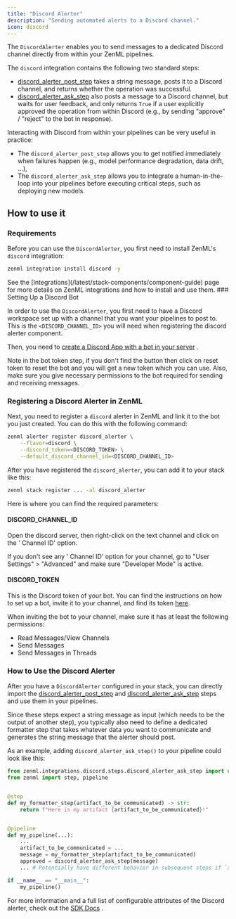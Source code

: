 ```yaml
---
title: "Discord Alerter"
description: "Sending automated alerts to a Discord channel."
icon: discord
---
```


The `DiscordAlerter` enables you to send messages to a dedicated Discord channel directly from within your ZenML pipelines.

The `discord` integration contains the following two standard steps:

* [discord\_alerter\_post\_step](https://sdkdocs.zenml.io/latest/integration%5Fcode%5Fdocs/integrations-discord/#zenml.integrations.discord.steps.discord%5Falerter%5Fpost%5Fstep.discord%5Falerter%5Fpost%5Fstep) takes a string message, posts it to a Discord channel, and returns whether the operation was successful.
* [discord\_alerter\_ask\_step](https://sdkdocs.zenml.io/latest/integration%5Fcode%5Fdocs/integrations-discord/#zenml.integrations.discord.steps.discord%5Falerter%5Fask%5Fstep.discord%5Falerter%5Fask%5Fstep) also posts a message to a Discord channel, but waits for user feedback, and only returns `True` if a user explicitly approved the operation from within Discord (e.g., by sending "approve" / "reject" to the bot in response).

Interacting with Discord from within your pipelines can be very useful in practice:

* The `discord_alerter_post_step` allows you to get notified immediately when failures happen (e.g., model performance degradation, data drift, ...),
* The `discord_alerter_ask_step` allows you to integrate a human-in-the-loop into your pipelines before executing critical steps, such as deploying new models.

## How to use it

### Requirements

Before you can use the `DiscordAlerter`, you first need to install ZenML's `discord` integration:

```bash
zenml integration install discord -y
```

<Info>
    See the [Integrations](/latest/stack-components/component-guide) page for more details on ZenML integrations and how to install and use them.
</Info>
### Setting Up a Discord Bot

In order to use the `DiscordAlerter`, you first need to have a Discord workspace set up with a channel that you want your pipelines to post to. This is the `<DISCORD_CHANNEL_ID>` you will need when registering the discord alerter component.

Then, you need to [create a Discord App with a bot in your server](https://discordpy.readthedocs.io/en/latest/discord.html) .

<Info>
    Note in the bot token  step, if you don't find the  button then click on reset token to reset the bot and you will get a new token which you can use. Also, make sure you give necessary permissions to the bot required for sending and receiving messages.
</Info>

### Registering a Discord Alerter in ZenML

Next, you need to register a `discord` alerter in ZenML and link it to the bot you just created. You can do this with the following command:

```Bash
zenml alerter register discord_alerter \
    --flavor=discord \
    --discord_token=<DISCORD_TOKEN> \
    --default_discord_channel_id=<DISCORD_CHANNEL_ID>
```

After you have registered the `discord_alerter`, you can add it to your stack like this:

```bash
zenml stack register ... -al discord_alerter
```

Here is where you can find the required parameters:

#### DISCORD\_CHANNEL\_ID

Open the discord server, then right-click on the text channel and click on the ' Channel ID' option.

<Info>
    If you don't see any ' Channel ID' option for your channel, go to "User Settings" > "Advanced" and make sure "Developer Mode" is active.
</Info>

#### DISCORD\_TOKEN

This is the Discord token of your bot. You can find the instructions on how to set up a bot, invite it to your channel, and find its token [here](https://discordpy.readthedocs.io/en/latest/discord.html).

<Note>
When inviting the bot to your channel, make sure it has at least the following permissions:

* Read Messages/View Channels
* Send Messages
* Send Messages in Threads
</Note>

### How to Use the Discord Alerter

After you have a `DiscordAlerter` configured in your stack, you can directly import the [discord\_alerter\_post\_step](https://sdkdocs.zenml.io/latest/integration%5Fcode%5Fdocs/integrations-discord/#zenml.integrations.discord.steps.discord%5Falerter%5Fpost%5Fstep.discord%5Falerter%5Fpost%5Fstep) and [discord\_alerter\_ask\_step](https://sdkdocs.zenml.io/latest/integration%5Fcode%5Fdocs/integrations-discord/#zenml.integrations.discord.steps.discord%5Falerter%5Fask%5Fstep.discord%5Falerter%5Fask%5Fstep) steps and use them in your pipelines.

Since these steps expect a string message as input (which needs to be the output of another step), you typically also need to define a dedicated formatter step that takes whatever data you want to communicate and generates the string message that the alerter should post.

As an example, adding `discord_alerter_ask_step()` to your pipeline could look like this:

```py
from zenml.integrations.discord.steps.discord_alerter_ask_step import discord_alerter_ask_step
from zenml import step, pipeline


@step
def my_formatter_step(artifact_to_be_communicated) -> str:
    return f"Here is my artifact {artifact_to_be_communicated}!"


@pipeline
def my_pipeline(...):
    ...
    artifact_to_be_communicated = ...
    message = my_formatter_step(artifact_to_be_communicated)
    approved = discord_alerter_ask_step(message)
    ... # Potentially have different behavior in subsequent steps if `approved`

if __name__ == "__main__":
    my_pipeline()
```

For more information and a full list of configurable attributes of the Discord alerter, check out the [SDK Docs](https://sdkdocs.zenml.io/latest/integration%5Fcode%5Fdocs/integrations-discord/#zenml.integrations.discord.alerters.discord%5Falerter.DiscordAlerter) .

